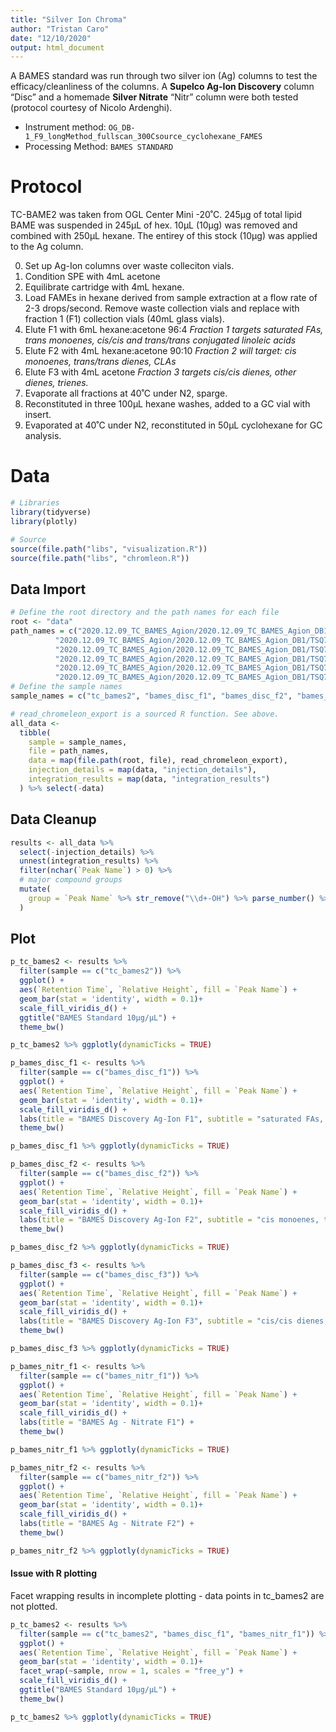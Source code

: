 ```yaml
---
title: "Silver Ion Chroma"
author: "Tristan Caro"
date: "12/10/2020"
output: html_document
---
```


A BAMES standard was run through two silver ion (Ag) columns to test the efficacy/cleanliness of the columns. A **Supelco Ag-Ion Discovery** column "Disc" and a homemade **Silver Nitrate** "Nitr" column were both tested (protocol courtesy of Nicolo Ardenghi).

- Instrument method: `OG_DB-1_F9_longMethod_fullscan_300Csource_cyclohexane_FAMES`
- Processing Method: `BAMES STANDARD`

# Protocol
TC-BAME2 was taken from OGL Center Mini -20˚C. 245µg of total lipid BAME was suspended in 245µL of hex.
10µL (10µg) was removed and combined with 250µL hexane. The entirey of this stock (10µg) was applied to the Ag column.

0. Set up Ag-Ion columns over waste colleciton vials.
1. Condition SPE with 4mL acetone
2. Equilibrate cartridge with 4mL hexane. 
3. Load FAMEs in hexane derived from sample extraction at a flow rate of 2-3 drops/second. Remove waste collection vials and replace with fraction 1 (F1) collection vials (40mL glass vials).
4. Elute F1 with 6mL hexane:acetone 96:4
*Fraction 1 targets saturated FAs, trans monoenes, cis/cis and trans/trans conjugated linoleic acids*
5. Elute F2 with 4mL hexane:acetone 90:10
*Fraction 2 will target: cis monoenes, trans/trans dienes, CLAs*
6. Elute F3 with 4mL acetone
*Fraction 3 targets cis/cis dienes, other dienes, trienes.*
7. Evaporate all fractions at 40˚C under N2, sparge.
8. Reconstituted in three 100µL hexane washes, added to a GC vial with insert.
8. Evaporated at 40˚C under N2, reconstituted in 50µL cyclohexane for GC analysis.

# Data

```r
# Libraries
library(tidyverse)
library(plotly)

# Source
source(file.path("libs", "visualization.R"))
source(file.path("libs", "chromleon.R"))
```

## Data Import
```r
# Define the root directory and the path names for each file
root <- "data"
path_names = c("2020.12.09_TC_BAMES_Agion/2020.12.09_TC_BAMES_Agion_DB1/TSQ7517_TCBAMES_2_5ug_ul.xls",
          "2020.12.09_TC_BAMES_Agion/2020.12.09_TC_BAMES_Agion_DB1/TSQ7518_BAMES_F1_Disc.xls",
          "2020.12.09_TC_BAMES_Agion/2020.12.09_TC_BAMES_Agion_DB1/TSQ7519_BAMES_F2_Disc.xls",
          "2020.12.09_TC_BAMES_Agion/2020.12.09_TC_BAMES_Agion_DB1/TSQ7520_BAMES_F3_Disc.xls",
          "2020.12.09_TC_BAMES_Agion/2020.12.09_TC_BAMES_Agion_DB1/TSQ7521_BAMES_F1_Nitr.xls",
          "2020.12.09_TC_BAMES_Agion/2020.12.09_TC_BAMES_Agion_DB1/TSQ7522_BAMES_F2_Nitr.xls")
# Define the sample names
sample_names = c("tc_bames2", "bames_disc_f1", "bames_disc_f2", "bames_disc_f3", "bames_nitr_f1", "bames_nitr_f2")

# read_chromeleon_export is a sourced R function. See above.
all_data <-
  tibble(
    sample = sample_names,
    file = path_names,
    data = map(file.path(root, file), read_chromeleon_export),
    injection_details = map(data, "injection_details"),
    integration_results = map(data, "integration_results")
  ) %>% select(-data)

```

## Data Cleanup
``` r
results <- all_data %>% 
  select(-injection_details) %>% 
  unnest(integration_results) %>% 
  filter(nchar(`Peak Name`) > 0) %>% 
  # major compound groups
  mutate(
    group = `Peak Name` %>% str_remove("\\d+-OH") %>% parse_number() %>% abs() %>% {paste0("C", .)} %>% factor()
  ) 
```

## Plot
```r
p_tc_bames2 <- results %>%
  filter(sample == c("tc_bames2")) %>% 
  ggplot() +
  aes(`Retention Time`, `Relative Height`, fill = `Peak Name`) +
  geom_bar(stat = 'identity', width = 0.1)+
  scale_fill_viridis_d() +
  ggtitle("BAMES Standard 10µg/µL") +
  theme_bw()

p_tc_bames2 %>% ggplotly(dynamicTicks = TRUE)
```
```r
p_bames_disc_f1 <- results %>%
  filter(sample == c("bames_disc_f1")) %>% 
  ggplot() +
  aes(`Retention Time`, `Relative Height`, fill = `Peak Name`) +
  geom_bar(stat = 'identity', width = 0.1)+
  scale_fill_viridis_d() +
  labs(title = "BAMES Discovery Ag-Ion F1", subtitle = "saturated FAs, trans monoenes, cis/cis and trans/trans conjugated linoleic acids") +
  theme_bw()

p_bames_disc_f1 %>% ggplotly(dynamicTicks = TRUE)
```
```r
p_bames_disc_f2 <- results %>%
  filter(sample == c("bames_disc_f2")) %>% 
  ggplot() +
  aes(`Retention Time`, `Relative Height`, fill = `Peak Name`) +
  geom_bar(stat = 'identity', width = 0.1)+
  scale_fill_viridis_d() +
  labs(title = "BAMES Discovery Ag-Ion F2", subtitle = "cis monoenes, trans/trans dienes, CLAs") +
  theme_bw()

p_bames_disc_f2 %>% ggplotly(dynamicTicks = TRUE)
```

```r
p_bames_disc_f3 <- results %>%
  filter(sample == c("bames_disc_f3")) %>% 
  ggplot() +
  aes(`Retention Time`, `Relative Height`, fill = `Peak Name`) +
  geom_bar(stat = 'identity', width = 0.1)+
  scale_fill_viridis_d() +
  labs(title = "BAMES Discovery Ag-Ion F3", subtitle = "cis/cis dienes, other dienes, trienes.") +
  theme_bw()

p_bames_disc_f3 %>% ggplotly(dynamicTicks = TRUE)
```
```r
p_bames_nitr_f1 <- results %>%
  filter(sample == c("bames_nitr_f1")) %>% 
  ggplot() +
  aes(`Retention Time`, `Relative Height`, fill = `Peak Name`) +
  geom_bar(stat = 'identity', width = 0.1)+
  scale_fill_viridis_d() +
  labs(title = "BAMES Ag - Nitrate F1") +
  theme_bw()

p_bames_nitr_f1 %>% ggplotly(dynamicTicks = TRUE)
```

```r
p_bames_nitr_f2 <- results %>%
  filter(sample == c("bames_nitr_f2")) %>% 
  ggplot() +
  aes(`Retention Time`, `Relative Height`, fill = `Peak Name`) +
  geom_bar(stat = 'identity', width = 0.1)+
  scale_fill_viridis_d() +
  labs(title = "BAMES Ag - Nitrate F2") +
  theme_bw()

p_bames_nitr_f2 %>% ggplotly(dynamicTicks = TRUE)
```
#### Issue with R plotting
Facet wrapping results in incomplete plotting - data points in tc_bames2 are not plotted.
```r
p_tc_bames2 <- results %>%
  filter(sample == c("tc_bames2", "bames_disc_f1", "bames_nitr_f1")) %>% 
  ggplot() +
  aes(`Retention Time`, `Relative Height`, fill = `Peak Name`) +
  geom_bar(stat = 'identity', width = 0.1)+
  facet_wrap(~sample, nrow = 1, scales = "free_y") +
  scale_fill_viridis_d() +
  ggtitle("BAMES Standard 10µg/µL") +
  theme_bw()

p_tc_bames2 %>% ggplotly(dynamicTicks = TRUE)

```